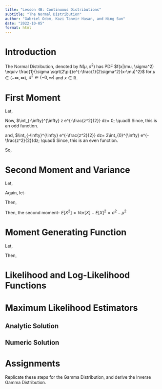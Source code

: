 ```yaml
---
title: "Lesson 4B: Continuous Distributions"
subtitle: "The Normal Distribution"
author: "Gabriel Odom, Kazi Tanvir Hasan, and Ning Sun"
date: "2022-10-05"
format: html
---
```



# Introduction

The Normal Distribution, denoted by $\text{N}(\mu, \sigma^2)$ has PDF 
$f(x|\mu, \sigma^2) \equiv \frac{1}{\sigma \sqrt{2\pi}}e^{-\frac{1}{2\sigma^2}(x-\mu)^2}$  for $\mu \in (-\infty, \infty)$, $\sigma^2 \in (-0, \infty)$ and $x \in \mathbb{R}$.


# First Moment

\begin{align*}
E[X] &= \int_{-\infty}^{\infty} x \frac{1}{\sigma \sqrt{2\pi}}e^{-\frac{1}{2\sigma^2}(x-\mu)^2} dx\\
&= \frac{1}{\sigma \sqrt{2\pi}} 
\int_{-\infty}^{\infty} x e^{-\frac{1}{2\sigma^2}(x-\mu)^2} dx\\
\end{align*}

Let, 
\begin{align*}
z &= \frac{x-\mu}{\sigma} \\ 
\implies x &= \sigma z + \mu \\ 
\implies dx = \sigma dz
\end{align*}

\begin{align*}
\therefore E[X] &= \frac{1}{\sigma \sqrt{2\pi}} \int_{-\infty}^{\infty} (\sigma z + \mu)e^{-\frac{\sigma z + \mu - \mu}{2\sigma^2}} dz\\
&= \frac{1}{\sqrt{2\pi}} \int_{-\infty}^{\infty} (\sigma z + \mu) e^{-\frac{z^2}{2}}dz\\
&= \frac{1}{\sqrt{2\pi}}\left [\int_{-\infty}^{\infty} \sigma z e^{-\frac{z^2}{2}} + \int_{-\infty}^{\infty} \mu z e^{-\frac{z^2}{2}}dz \right]
\end{align*}

Now, $\int_{-\infty}^{\infty} z e^{-\frac{z^2}{2}} dz= 0; \quad$ 
Since, this is an odd function.

and, $\int_{-\infty}^{\infty} e^{-\frac{z^2}{2}} dz= 2\int_{0}^{\infty} e^{-\frac{z^2}{2}}dz; \quad$ Since, this is an even function.

So, \begin{align*}
E[X] &= \frac{\mu}{\sqrt 2\pi}2 \int_{0}^{\infty} e^{-\frac{z^2}{2}}dz\\
&= \frac{\mu}{\sqrt \pi} \sqrt \pi; \quad[\text{Since,} \int_{0}^{\infty} e^{-\frac{x^2}{2}}dx = \sqrt \pi]\\
\therefore E[X] &= \mu
\end{align*}


# Second Moment and Variance

\begin{align*}
Var[X] &= \int_{-\infty}^{\infty} (x-\mu)^2 \frac{1}{\sigma \sqrt{2\pi}}e^{-\frac{1}{2\sigma^2}(x-\mu)^2} dx\\
&= \frac{1}{\sigma \sqrt{2\pi}} 
\int_{-\infty}^{\infty} (x-\mu)^2 e^{-\frac{1}{2\sigma^2}(x-\mu)^2}dx \\
\end{align*}

Let, 
\begin{align*}
z &= \frac{x-\mu}{\sigma} \\ 
\implies x &= \sigma z + \mu \\ 
\implies dx = \sigma dz
\end{align*}

\begin{align*}
\therefore Var[X] &= \frac{1}{\sigma \sqrt{2\pi}} \int_{-\infty}^{\infty} (\sigma z)^2 e^{-\frac{\sigma z + \mu - \mu}{2\sigma^2}}dz\\
&= \frac{\sigma^2}{\sqrt{2\pi}} \int_{-\infty}^{\infty}  z^2  e^{-\frac{z^2}{2}}dz\\
&= \frac{\sigma^2}{\sqrt{2\pi}} 2\int_{0}^{\infty}  z^2  e^{-\frac{z^2}{2}}dz;
\quad \text{Since, this is an even function}\\
\end{align*}

Again, let-
\begin{align*}
z^2/2 &= t \\ 
\implies z^2 &= 2t \\ 
\implies z &= \sqrt{2t} \\ 
\implies dz =  \frac{2dt}{2z} = \frac{dt}{\sqrt{2t}}
\end{align*}

Then,
\begin{align*}
\therefore Var[X] &= \frac{2\sigma^2}{\sqrt{2\pi}} \int_{0}^{\infty}  2t  e^{-t}\frac{dt}{\sqrt{2t}}\\
&= \frac{2\sigma^2}{\sqrt{\pi}} \int_{0}^{\infty} t^{1/2}  e^{-t} dt\\
&= \frac{2\sigma^2}{\sqrt{\pi}} \int_{0}^{\infty} e^{-t} t^{\frac{3}{2}-1} dt\\
&= \frac{2\sigma^2}{\sqrt{\pi}} \Gamma{\left(\frac{3}{2}\right)}; \quad \left[\text{Since,} \Gamma{(n)}=  \int_{0}^{\infty} e^{-x} x^{n-1} dx \right]\\
&= \frac{2\sigma^2}{\sqrt{\pi}} \frac{1}{2}\Gamma{\left(\frac{1}{2}\right)}\\
&= \frac{2\sigma^2}{\sqrt{\pi}} \frac{1}{2}\sqrt{\pi}\\
\therefore Var[X] &= \sigma^2
\end{align*}

Then, the second moment- 
$E[X^2]= Var[X] - {E[X]}^2 = \sigma^2 - \mu^2$

# Moment Generating Function

\begin{align*}
M_X{t} = E[e^{tx}] &= \int_{-\infty}^{\infty} e^{tx} \frac{1}{\sigma \sqrt{2\pi}}e^{-\frac{1}{2\sigma^2}(x-\mu)^2} dx\\
 &= \frac{1}{\sigma\sqrt{2\pi}}\int_{-\infty}^{\infty} e^{tx} e^{-\frac{1}{2\sigma^2}(x-\mu)^2} dx
\end{align*}

Let, 
\begin{align*}
z &= \frac{x-\mu}{\sigma} \\ 
\implies x &= \sigma z + \mu \\ 
\implies dx = \sigma dz
\end{align*}

Then,
\begin{align*}
M_X{t} &= \frac{1}{\sigma\sqrt{2\pi}}\int_{-\infty}^{\infty} e^{\mu + \sigma z}t e^{-\frac{z^2}{2}(x-\mu)^2} \sigma dz\\
&=\frac{e^{\mu t}}{\sqrt{2\pi}}\int_{-\infty}^{\infty} e^{\sigma zt} e^{-\frac{z^2}{2}(x-\mu)^2} \sigma dz\\
&=\frac{e^{\mu t}}{\sqrt{2\pi}}\int_{-\infty}^{\infty} e^{z^2-2\sigma zt} \sigma dz\\
&=\frac{e^{\mu t}}{\sqrt{2\pi}}\int_{-\infty}^{\infty} e^{\frac{1}{2}{(z-\sigma t)^2- \sigma^2 t^2}} \sigma dz\\
&=\frac{e^{\mu t}}{\sqrt{2\pi}} e^{\frac{\sigma^2t^2}{2}}\int_{-\infty}^{\infty} e^{\frac{1}{2}{(z-\sigma t)^2}} \sigma dz\\
&=e^{\mu t} e^{\frac{\sigma^2t^2}{2}}\int_{-\infty}^{\infty} \frac{1}{\sqrt{2\pi}} e^{\frac{1}{2}{(z-\sigma t)^2}} \sigma dz\\
\therefore M_X{t} &= e^{\mu t} e^{\frac{\sigma^2t^2}{2}}; \quad [\text{Since,} z \sim N(\sigma t, 1)]
\end{align*}


# Likelihood and Log-Likelihood Functions



# Maximum Likelihood Estimators


## Analytic Solution


## Numeric Solution



# Assignments

Replicate these steps for the Gamma Distribution, and derive the Inverse Gamma Distribution.

